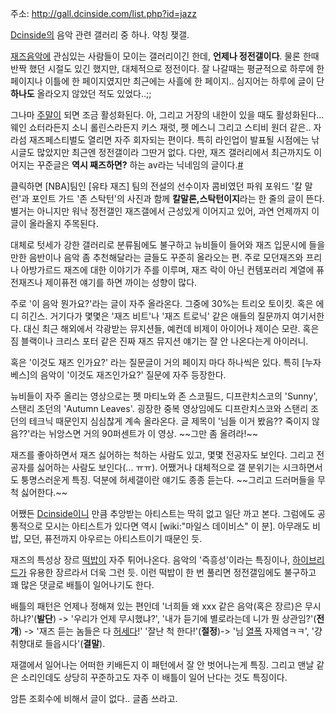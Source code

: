 주소: http://gall.dcinside.com/list.php?id=jazz

[[Dcinside]]의 음악 관련 갤러리 중 하나. 약칭 쟂갤.

[[재즈]]음악에 관심있는 사람들이 모이는 갤러리이긴 한데, '''언제나 정전갤이다'''. 물론 한때 반짝 했던 시절도 있긴 했지만, 대체적으로 정전이다. 잘 나갈때는 평균적으로 하루에 한 페이지나 이틀에 한 페이지였지만 최근에는 사흘에 한 페이지.. 심지어는 하루에 글이 단 '''하나도''' 올라오지 않았던 적도 있었다..;;

그나마 [[주말]]이 되면 조금 활성화된다. 아, 그리고 거장의 내한이 있을 때도 활성화된다... 웨인 쇼터라든지 소니 롤린스라든지 키스 재럿, 펫 메스니 그리고 스티비 원더 같은.. 자라섬 재즈페스티벌도 열리면 자주 회자되는 편이다. 특히 라인업이 발표될 시점에는 낚시글도 많았지만 최근엔 정전갤이라 그딴거 없다. 다만, 재즈 갤러리에서 최근까지도 이어지는 꾸준글은 '''역시 째즈하면?''' 하는 av라는 닉네임의 글이다.[http://gall.dcinside.com/list.php?id=jazz&no=26623&page=1&bbs= #] 

클릭하면 [NBA]팀인 [유타 재즈] 팀의 전설의 선수이자 콤비였던 파워 포워드 '칼 말런'과 포인트 가드 '존 스탁턴'의 사진과 함께 '''칼말론,스탁턴이지'''라는 한 줄의 글이 뜬다. 별거는 아니지만 워낙 정전갤인 재즈갤에서 근성있게 이어지고 있어, 과연 언제까지 이 글이 올라올지 주목된다.  

대체로 텃세가 강한 갤러리로 분류됨에도 불구하고 뉴비들이 들어와 재즈 입문시에 들을만한 음반이나 음악 좀 추천해달라는 글들도 꾸준히 올라오는 편. 주로 모던재즈와 프리나 아방가르드 재즈에 대한 이야기가 주를 이루며, 재즈 락이 아닌 컨템포러리 계열에 퓨전재즈나 제이퓨전 얘기를 하면 까이는 성향이 많다.

주로 '이 음악 뭔가요?'라는 글이 자주 올라온다. 그중에 30%는 트리오 토이킷. 혹은 에디 히긴스. 거기다가 몇몇은 '재즈 비트'나 '재즈 트로닉' 같은 애들의 질문까지 여기서한다. 대신 최근 해외에서 각광받는 뮤지션들, 예컨데 비제이 아이어나 제이슨 모란. 혹은 짐 블랙이나 크리스 포터 같은 진짜 재즈 뮤지션 얘기는 잘 안 나온다는게 아이러니. 

혹은 '이것도 재즈 인가요?' 라는 질문글이 거의 페이지 마다 하나씩은 있다. 특히 [누자베스]의 음악이 '이것도 재즈인가요?' 질문에 자주 등장한다.

뉴비들이 자주 올리는 영상으로는 펫 마티노와 존 스코필드, 디프란치스코의 'Sunny', 스탠리 조던의 'Autumn Leaves'. 굉장한 중복 영상임에도 디프란치스코와 스탠리 조던의 테크닉 때문인지 심심찮게 계속 올라온다. 글 제목이 '님들 이거 봤음?? 죽이지 않음??'라는 뉘앙스면 거의 90퍼센트가 이 영상. ~~그만 좀 올려라!~~

재즈를 좋아하면서 재즈 싫어하는 척하는 사람도 있고, 몇몇 전공자도 보인다. 그리고 전공자를 싫어하는 사람도 보인다(... ㅠㅠ). 어쨌거나 대체적으로 갤 분위기는 시크하면서도 퉁명스러운게 특징. 덕분에 허세갤이란 얘기도 종종 듣는다. ~~그리고 드러머들을 무척 싫어한다.~~

어쨌든 [[Dcinside]]이니 만큼 추앙받는 아티스트는 딱히 없고 일단 까고 본다. 그럼에도 공통적으로 모시는 아티스트가 있다면 역시 [wiki:"마일스 데이비스" 이 분]. 아무래도 비밥, 모던, 퓨전까지 아우르는 아티스트이기 때문인 듯. 

재즈의 특성상 장르 [[떡밥]]이 자주 튀어나온다. 음악의 '즉흥성'이라는 특징이나, [[하이브리드]]가 유용한 장르라서 더욱 그런 듯. 이런 떡밥이 한 번 풀리면 정전갤임에도 불구하고 꽤 많은 댓글로 배틀이 일어나기도 한다.

배틀의 패턴은 언제나 정해져 있는 편인데 '너희들 왜 xxx 같은 음악(혹은 장르)은 무시하냐?'('''발단''') -> '우리가 언제 무시했냐?', '내가 듣기에 별로라는데 니가 뭔 상관임?'('''전개''') -> '재즈 듣는 놈들은 다 [[허세다]]!' '잘난 척 한다!'('''절정''')-> '님 [[열폭]] 자제염ㅋㅋ', '걍 취향대로 들읍시다'('''결말''').

재갤에서 일어나는 어떠한 키배든지 이 패턴에서 잘 안 벗어나는게 특징. 그리고 맨날 같은 소리인데도 상당히 꾸준하고도 자주 이 배틀이 일어 난다는 것도 특징이다.

암튼 조회수에 비해서 글이 없다.. 글좀 쓰라고.

